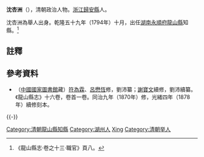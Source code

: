 '''沈杏洲'''（{{bd|?||?|}}），清朝政治人物。[[浙江|浙江]][[歸安縣|歸安縣]]人。

沈杏洲為舉人出身。乾隆五十九年（1794年）十月，出任[[湖南|湖南]][[永順府|永順府]][[龍山縣|龍山縣]]知縣。<ref>《龍山縣志·卷之十三·職官》頁八。</ref>

==註釋==
{{reflist}}

==參考資料==
*（[[中國國家圖書館|中國國家圖書館]]藏）[[符為霖|符為霖]]、[[呂懋恆|呂懋恆]]修，劉沛纂；[[謝寶文|謝寶文]]續修，劉沛續纂。《龍山縣志》十六卷，卷首一卷。同治九年（1870年）修，光緒四年（1878年）續修刻本。

{{-}}
{{start box}}
{{s-off}}
{{succession box|[[趙宗武|趙宗武]]|[[林龍章|林龍章]]|[[湖南|湖南]][[永順府|永順府]][[龍山縣|龍山縣]][[知縣|知縣]]（[[龍山縣知縣列表|列表]]）|<small>乾隆五十九年（1794年）十月上任</small>}}
{{end box}}

{{DEFAULTSORT:Shen沈}}
[[Category:清朝龍山縣知縣|Category:清朝龍山縣知縣]]
[[Category:湖州人|Category:湖州人]]
[[Category:沈姓|Xing]]
[[Category:清朝举人|Category:清朝举人]]